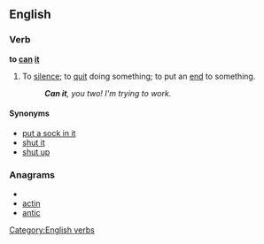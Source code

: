 ==English==

===Verb===
'''to [[can]] [[it]]'''

# {{context|idiomatic|intransitive}} To [[silence]]; to [[quit]] doing something; to put an [[end]] to something.
#: '''''Can it''', you two! I'm trying to work.''

====Synonyms====
* [[put a sock in it]]
* [[shut it]]
* [[shut up]]
<!--No: these are synonyms of "to can", not of "can it" in the sense given here
* [[wrap up]]
* [[junk]] As in to junk a project
* [[trash]] As in to trash an idea
-->

===Anagrams===
* {{alphagram|acint}}
* [[actin#English|actin]]
* [[antic#English|antic]]

[[Category:English verbs]]